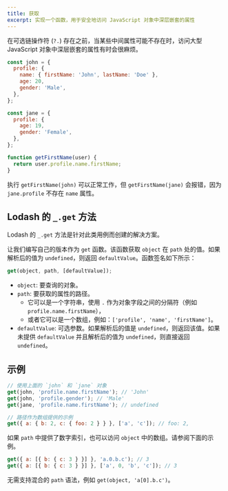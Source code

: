 ```yaml
---
title: 获取
excerpt: 实现一个函数，用于安全地访问 JavaScript 对象中深层嵌套的属性
---
```


在可选链操作符 (`?.`) 存在之前，当某些中间属性可能不存在时，访问大型 JavaScript 对象中深层嵌套的属性有时会很麻烦。

```js
const john = {
  profile: {
    name: { firstName: 'John', lastName: 'Doe' },
    age: 20,
    gender: 'Male',
  },
};

const jane = {
  profile: {
    age: 19,
    gender: 'Female',
  },
};

function getFirstName(user) {
  return user.profile.name.firstName;
}
```

执行 `getFirstName(john)` 可以正常工作，但 `getFirstName(jane)` 会报错，因为 `jane.profile` 不存在 `name` 属性。

## Lodash 的 `_.get` 方法

Lodash 的 `_.get` 方法是针对此类用例而创建的解决方案。

让我们编写自己的版本作为 `get` 函数。该函数获取 `object` 在 `path` 处的值。如果解析后的值为 `undefined`，则返回 `defaultValue`。函数签名如下所示：

```js
get(object, path, [defaultValue]);
```

* `object`: 要查询的对象。
* `path`: 要获取的属性的路径。
  * 它可以是一个字符串，使用 `.` 作为对象字段之间的分隔符（例如 `profile.name.firstName`），
  * 或者它可以是一个数组，例如：`['profile', 'name', 'firstName']`。
* `defaultValue`: 可选参数。如果解析后的值是 `undefined`，则返回该值。如果未提供 `defaultValue` 并且解析后的值为 `undefined`，则直接返回 `undefined`。

## 示例

```js
// 使用上面的 `john` 和 `jane` 对象
get(john, 'profile.name.firstName'); // 'John'
get(john, 'profile.gender'); // 'Male'
get(jane, 'profile.name.firstName'); // undefined

// 路径作为数组提供的示例
get({ a: { b: 2, c: { foo: 2 } } }, ['a', 'c']); // foo: 2,
```

如果 `path` 中提供了数字索引，也可以访问 `object` 中的数组。请参阅下面的示例。

```js
get({ a: [{ b: { c: 3 } }] }, 'a.0.b.c'); // 3
get({ a: [{ b: { c: 3 } }] }, ['a', 0, 'b', 'c']); // 3
```

无需支持混合的 `path` 语法，例如 `get(object, 'a[0].b.c')`。
